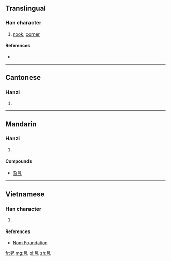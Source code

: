 {{also|旭}}
==Translingual==

===Han character===
{{Han char|rn=72|rad=日|as=02|sn=6|four=60417|canj=AKN|ids=⿱日九}}

# [[nook]], [[corner]]

====References====
* {{Han ref|kx=0490.041|hdz=21485.060|uh=65EF|ud=26095|bh=C9ED|bd=51693}}

----

==Cantonese==

===Hanzi===
{{yue-hanzi|jyut=[[lo1]]|y=lo1}}

# {{defn|lang=yue|sort=日02}}

----

==Mandarin==

===Hanzi===
{{cmn-hanzi|pin=[[lá]] ([[la2]]), [[xù]] ([[xu4]])|wg=la<sup>2</sup>, hsü<sup>4</sup>}}

# {{defn|lang=cmn|sort=日02}}

====Compounds====
*[[旮旯]]

----

==Vietnamese==

===Han character===
{{vi-readings|rs=日02| hanviet = lạp}}

# {{defn|lang=vi|sort=日02}}

====References====
*[http://nomfoundation.org/common/nom_details.php?codepoint=65ef Nom Foundation]

[[fr:旯]]
[[mg:旯]]
[[pl:旯]]
[[zh:旯]]